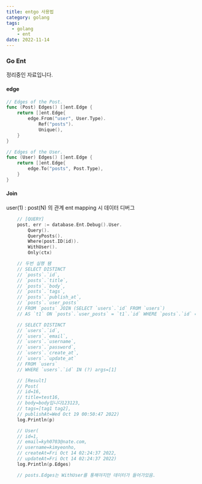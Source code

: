 ```yaml
---
title: entgo 사용법
category: golang
tags:
  - golang
	- ent
date: 2022-11-14
---
```


### Go Ent

정리중인 자료입니다.

#### edge

```go
// Edges of the Post.
func (Post) Edges() []ent.Edge {
	return []ent.Edge{
		edge.From("user", User.Type).
			Ref("posts").
			Unique(),
	}
}

// Edges of the User.
func (User) Edges() []ent.Edge {
	return []ent.Edge{
		edge.To("posts", Post.Type),
	}
}

```

#### Join

user(1) : post(N) 의 관계 ent mapping 시 데이터 디버그

```go
	// [QUERY]
	post, err := database.Ent.Debug().User.
		Query().
		QueryPosts().
		Where(post.ID(id)).
		WithUser().
		Only(ctx)

	// 두번 실행 됌
	// SELECT DISTINCT
	// `posts`.`id`,
	// `posts`.`title`,
	// `posts`.`body`,
	// `posts`.`tags`,
	// `posts`.`publish_at`,
	// `posts`.`user_posts`
	// FROM `posts` JOIN (SELECT `users`.`id` FROM `users`)
	// AS `t1` ON `posts`.`user_posts` = `t1`.`id` WHERE `posts`.`id` = ? LIMIT 2 args=[16

	// SELECT DISTINCT
	// `users`.`id`,
	// `users`.`email`,
	// `users`.`username`,
	// `users`.`password`,
	// `users`.`create_at`,
	// `users`.`update_at`
	// FROM `users`
	// WHERE `users`.`id` IN (?) args=[1]

	// [Result]
	// Post(
	// id=16,
	// title=test16,
	// body=body입니다123123,
	// tags=[tag1 tag2],
	// publishAt=Wed Oct 19 00:50:47 2022)
	log.Println(p)

	// User(
	// id=1,
	// email=kyh0703@nate.com,
	// username=kimyeonho,
	// createAt=Fri Oct 14 02:24:37 2022,
	// updateAt=Fri Oct 14 02:24:37 2022)
	log.Println(p.Edges)

	// posts.Edges는 WithUser를 통해야지만 데이터가 들어가있음.
```
